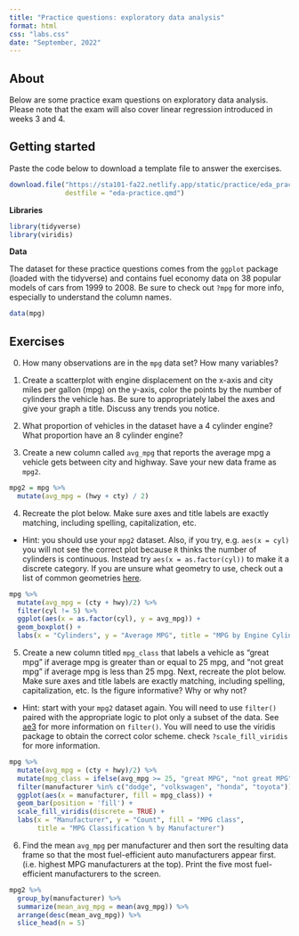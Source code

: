 ```yaml
---
title: "Practice questions: exploratory data analysis"
format: html
css: "labs.css"
date: "September, 2022"
---
```


## About

Below are some practice exam questions on exploratory data analysis. Please note that the exam will also cover linear regression introduced in weeks 3 and 4.

## Getting started

Paste the code below to download a template file to answer the exercises.

```r
download.file("https://sta101-fa22.netlify.app/static/practice/eda_practice_template.qmd",
              destfile = "eda-practice.qmd")
```


**Libraries**

```r
library(tidyverse)
library(viridis)
```

**Data**

The dataset for these practice questions comes from the `ggplot` package (loaded with the tidyverse) and contains fuel economy data on 38 popular models of cars from 1999 to 2008. Be sure to check out `?mpg` for more info, especially to understand the column names.

```r
data(mpg)
```


## Exercises

0. How many observations are in the `mpg` data set? How many variables?

1. Create a scatterplot with engine displacement on the x-axis and city miles per gallon (mpg) on the y-axis, color the points by the number of cylinders the vehicle has. Be sure to appropriately label the axes and give your graph a title. Discuss any trends you notice.

2. What proportion of vehicles in the dataset have a 4 cylinder engine? What proportion have an 8 cylinder engine?

3. Create a new column called `avg_mpg` that reports the average mpg a vehicle gets between city and highway. Save your new data frame as `mpg2`.

```r
mpg2 = mpg %>%
  mutate(avg_mpg = (hwy + cty) / 2)
```

4. Recreate the plot below. Make sure axes and title labels are exactly matching, including spelling, capitalization, etc.

- Hint: you should use your `mpg2` dataset. Also, if you try, e.g. `aes(x = cyl)` you will not see the correct plot because `R` thinks the number of cylinders is continuous. Instead try `aes(x = as.factor(cyl))` to make it a discrete category. If you are unsure what geometry to use, check out a list of common geometries [here](https://ggplot2.tidyverse.org/reference/).

```r
mpg %>%
  mutate(avg_mpg = (cty + hwy)/2) %>%
  filter(cyl != 5) %>%
  ggplot(aes(x = as.factor(cyl), y = avg_mpg)) + 
  geom_boxplot() +
  labs(x = "Cylinders", y = "Average MPG", title = "MPG by Engine Cylinders")
```

5. Create a new column titled `mpg_class` that labels a vehicle as "great mpg" if average mpg is greater than or equal to 25 mpg, and "not great mpg" if average mpg is less than 25 mpg. Next, recreate the plot below. Make sure axes and title labels are exactly matching, including spelling, capitalization, etc. Is the figure informative? Why or why not?

- Hint: start with your `mpg2` dataset again. You will need to use `filter()` paired with the appropriate logic to plot only a subset of the data. See [ae3](/static/appex/ae3.html) for more information on `filter()`. You will need to use the viridis package to obtain the correct color scheme. check `?scale_fill_viridis` for more information. 

```r
mpg %>%
  mutate(avg_mpg = (cty + hwy)/2) %>%
  mutate(mpg_class = ifelse(avg_mpg >= 25, "great MPG", "not great MPG" )) %>%
  filter(manufacturer %in% c("dodge", "volkswagen", "honda", "toyota")) %>%
  ggplot(aes(x = manufacturer, fill = mpg_class)) +
  geom_bar(position = 'fill') +
  scale_fill_viridis(discrete = TRUE) + 
  labs(x = "Manufacturer", y = "Count", fill = "MPG class",
       title = "MPG Classification % by Manufacturer")
```

6. Find the mean `avg_mpg` per manufacturer and then sort the resulting data frame so that the most fuel-efficient auto manufacturers appear first. (i.e. highest MPG manufacturers at the top). Print the five most fuel-efficient manufacturers to the screen.

```r
mpg2 %>%
  group_by(manufacturer) %>%
  summarize(mean_avg_mpg = mean(avg_mpg)) %>%
  arrange(desc(mean_avg_mpg)) %>%
  slice_head(n = 5)
```

